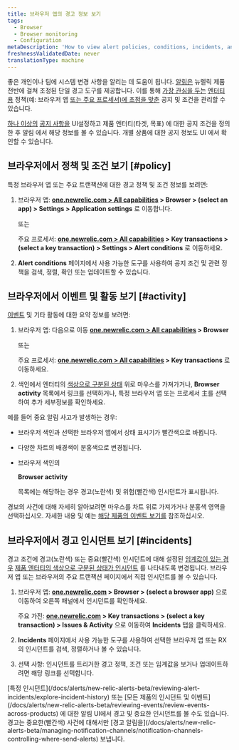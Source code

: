 ```yaml
---
title: 브라우저 앱의 경고 정보 보기
tags:
  - Browser
  - Browser monitoring
  - Configuration
metaDescription: 'How to view alert policies, conditions, incidents, and other activity and events directly the browser monitoring UI.'
freshnessValidatedDate: never
translationType: machine
---
```


좋은 <InlinePopover type="alerts"/>개인이나 팀에 시스템 변경 사항을 알리는 데 도움이 됩니다. [알림은](/docs/alerts/new-relic-alerts-beta/getting-started/new-relic-alerts) 뉴렐릭 제품 전반에 걸쳐 조정된 단일 경고 도구를 제공합니다. 이를 통해 [가장 관심을 두는](/docs/alerts/new-relic-alerts-beta/getting-started/alerts-glossary#alert-policy) [엔터티 용](/docs/alerts/new-relic-alerts-beta/getting-started/alerts-glossary#alert-entity) 정책(예: 브라우저 앱 [또는 주요 프로세서)에 초점을 맞춘](/docs/alerts/new-relic-alerts-beta/getting-started/alerts-glossary#alert-condition) 공지 및 조건을 관리할 수 있습니다.

[하나 이상의](/docs/alerts/new-relic-alerts-beta/configuring-alert-policies/name-or-rename-alert-policy) [공지 사항을](/docs/alerts/new-relic-alerts-beta/configuring-alert-policies/define-alert-conditions) [](/docs/alerts/new-relic-alerts-beta/configuring-alert-policies/select-product-targets-alert-condition)UI설정하고 제품 엔터티(타겟, 목표) 에 대한 공지 조건을 정의한 후 알림 에서 해당 정보를 볼 수 있습니다. 개별 상품에 대한 공지 정보도 UI 에서 확인할 수 있습니다.

## 브라우저에서 정책 및 조건 보기 [#policy]

특정 브라우저 앱 또는 주요 트랜잭션에 대한 경고 정책 및 조건 정보를 보려면:

1. 브라우저 앱: <DNT>**[one.newrelic.com > All capabilities](https://one.newrelic.com/all-capabilities) > Browser > (select an app) > Settings > Application settings**</DNT> 로 이동합니다.

   또는

   주요 프로세서: <DNT>**[one.newrelic.com > All capabilities](https://one.newrelic.com/all-capabilities) > Key transactions > (select a key transaction) > Settings > Alert conditions**</DNT> 로 이동하세요.

2. <DNT>**Alert conditions**</DNT> 페이지에서 사용 가능한 도구를 사용하여 공지 조건 및 관련 정책을 검색, 정렬, 확인 또는 업데이트할 수 있습니다.

## 브라우저에서 이벤트 및 활동 보기 [#activity]

[이벤트](/docs/alerts/new-relic-alerts-beta/getting-started/alerts-glossary#event) 및 기타 활동에 대한 요약 정보를 보려면:

1. 브라우저 앱: 다음으로 이동 <DNT>**[one.newrelic.com > All capabilities](https://one.newrelic.com/all-capabilities) > Browser**</DNT>

   또는

   주요 프로세서: <DNT>**[one.newrelic.com > All capabilities](https://one.newrelic.com/all-capabilities) > Key transactions**</DNT> 로 이동하세요.

2. 색인에서 엔터티의 [색상으로 구분된 상태](/docs/alerts/new-relic-alerts-beta/getting-started/alerts-glossary#health-status) 위로 마우스를 가져가거나, <DNT>**Browser activity**</DNT> 목록에서 링크를 선택하거나, 특정 브라우저 앱 또는 프로세서 主를 선택하여 추가 세부정보를 확인하세요.

예를 들어 중요 알림 사고가 발생하는 경우:

* 브라우저 색인과 선택한 브라우저 앱에서 상태 표시기가 빨간색으로 바뀝니다.

* 다양한 차트의 배경색이 분홍색으로 변경됩니다.

* 브라우저 색인의

  <DNT>**Browser activity**</DNT>

  목록에는 해당하는 경우 경고(노란색) 및 위험(빨간색) 인시던트가 표시됩니다.

경보의 사건에 대해 자세히 알아보려면 마우스를 차트 위로 가져가거나 분홍색 영역을 선택하십시오. 자세한 내용 및 예는 [해당 제품의 이벤트 보기를](/docs/alerts/new-relic-alerts-beta/reviewing-events/view-events-their-products) 참조하십시오.

## 브라우저에서 경고 인시던트 보기 [#incidents]

경고 조건에 경고(노란색) 또는 중요(빨간색) 인시던트에 대해 설정된 [임계값이 있는 경우](/docs/alerts/new-relic-alerts-beta/getting-started/alerts-glossary#alert-threshold) [제품 엔터티의 색상으로 구분된 상태가 인시던트](/docs/alerts/new-relic-alerts-beta/getting-started/alerts-glossary#health-status) 를 나타내도록 변경됩니다. 브라우저 앱 또는 브라우저의 주요 트랜잭션 페이지에서 직접 인시던트를 볼 수 있습니다.

1. 브라우저 앱: <DNT>**[one.newrelic.com](https://one.newrelic.com/all-capabilities) > Browser > (select a browser app)**</DNT> 으로 이동하여 오른쪽 패널에서 인시던트를 확인하세요.

   주요 가전: <DNT>**[one.newrelic.com](https://one.newrelic.com/all-capabilities) > Key transactions > (select a key transaction) > Issues & Activity**</DNT> 으로 이동하여 <DNT>**Incidents**</DNT> 탭을 클릭하세요.

2. <DNT>**Incidents**</DNT> 페이지에서 사용 가능한 도구를 사용하여 선택한 브라우저 앱 또는 RX 의 인시던트를 검색, 정렬하거나 볼 수 있습니다.

3. 선택 사항: 인시던트를 트리거한 경고 정책, 조건 또는 임계값을 보거나 업데이트하려면 해당 링크를 선택합니다.

<Callout variant="tip">
  [특정 인시던트](/docs/alerts/new-relic-alerts-beta/reviewing-alert-incidents/explore-incident-history) 또는 [모든 제품의 인시던트 및 이벤트](/docs/alerts/new-relic-alerts-beta/reviewing-events/review-events-across-products) 에 대한 알림 UI에서 경고 및 중요한 인시던트를 볼 수도 있습니다. 경고는 중요한(빨간색) 사건에 대해서만 [경고 알림을](/docs/alerts/new-relic-alerts-beta/managing-notification-channels/notification-channels-controlling-where-send-alerts) 보냅니다.
</Callout>